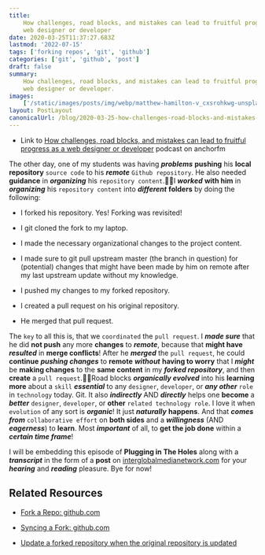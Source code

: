 ```yaml
---
title:
    How challenges, road blocks, and mistakes can lead to fruitful progress as a
    web designer or developer
date: 2020-03-25T11:37:27.683Z
lastmod: '2022-07-15'
tags: ['forking repos', 'git', 'github']
categories: ['git', 'github', 'post']
draft: false
summary:
    How challenges, road blocks, and mistakes can lead to fruitful progress as a
    web designer or developer.
images:
    ['/static/images/posts/img/webp/matthew-hamilton-v_cxsrohkwg-unsplash.webp']
layout: PostLayout
canonicalUrl: /blog/2020-03-25-how-challenges-road-blocks-and-mistakes-can-lead-to-fruitful-progress-as-a-web-designer-or-developer
---
```


<Unsplash
	src="/static/images/posts/img/webp/matthew-hamilton-v_cxsrohkwg-unsplash.webp"
	author="Matthew Hamilton"
	alt="How challenges, road blocks, and mistakes can lead to fruitful progress as a web designer or developer"
	srcUrl="https://unsplash.com/photos/v_CxSroHKWg"
	authorUrl="https://unsplash.com/@thatsmrbio"
/>

-   Link to
    [How challenges, road blocks, and mistakes can lead to fruitful progress as a web designer or developer](https://anchor.fm/maria-campbell/episodes/How-challenges--road-blocks--and-mistakes-can-lead-to-fruitful-progress-as-a-web-designer-or-developer-ebqpmq)
    podcast on anchorfm

The other day, one of my students was having **_problems_** **pushing** his
**local repository** `source code` to his **_remote_** `Github repository`. He
also needed **guidance** in **_organizing_** his `repository content`.I
**_worked_** **with him** in **_organizing_** his `repository content` into
**_different_** **folders** by doing the following:

-   I forked his repository. Yes! Forking was revisited!

-   I git cloned the fork to my laptop.

-   I made the necessary organizational changes to the project content.

-   I made sure to git pull upstream master (the branch in question) for
    (potential) changes that might have been made by him on remote after my last
    upstream update without my knowledge.

-   I pushed my changes to my forked repository.

-   I created a pull request on his original repository.

-   He merged that pull request.

The `key` to all this is, that we `coordinated` the `pull request`. I **_made
sure_** that he did **not push** any more **changes** to **_remote_**, because
that **might have** **_resulted_** in **merge conflicts**! After he **_merged_**
the `pull request`, he could **continue** **_pushing changes_** to **remote**
**_without_** **having to worry** that I **_might_** be **making changes** to
the **same content** in my **_forked repository_**, and then **create** a
`pull request`.Road blocks **_organically evolved_** into his **learning more**
about a `skill` **_essential_** to any `designer`, `developer`, or **_any
other_** `role` in `technology` today. Git. It also **_indirectly_** AND
**_directly_** helps one **become** a **_better_** `designer`, `developer`, or
**other** `related technology role`. I love it when `evolution` of any sort is
**_organic_**! It just **_naturally_** **happens**. And that **_comes from_**
`collaborative effort` on **both sides** and a **_willingness_** (AND
**_eagerness_**) to **learn**. Most **_important_** of all, to **get the job
done** within a **_certain time frame_**!

I will be embedding this episode of **Plugging in The Holes** along with a
**_transcript_** in the form of a **post** on
[interglobalmedianetwork.com](https://www.interglobalmedianetwork.com/) for your
**_hearing_** and **_reading_** pleasure. Bye for now!

## Related Resources

-   [Fork a Repo: github.com](https://help.github.com/en/github/getting-started-with-github/fork-a-repo)

-   [Syncing a Fork: github.com](https://help.github.com/en/github/collaborating-with-issues-and-pull-requests/syncing-a-fork)

-   [Update a forked repository when the original repository is updated](https://github.community/t5/How-to-use-Git-and-GitHub/Update-a-forked-repository-when-the-original-repository-is/td-p/20980)
